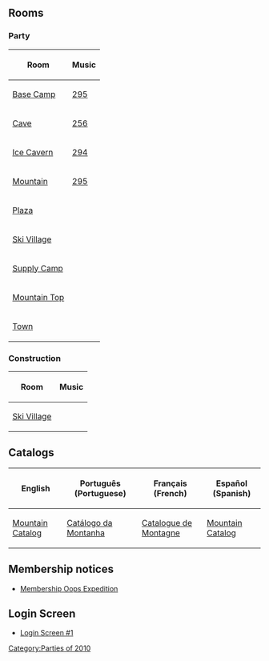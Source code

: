{{CPW|Mountain Expedition|Expedição Montanhosa}}

==Rooms==
===Party===
{|class="wikitable" style="margin: 1em auto;"
!Room!!Music
|-
|[[Media:RoomsParty3-MtnExpedition.swf|Base Camp]]||[[Media:Music295.swf|295]]
|-
|[[Media:RoomsParty6-MtnExpedition.swf|Cave]]||[[Media:Music256.swf|256]]
|-
|[[Media:RoomsParty2-MtnExpedition.swf|Ice Cavern]]||[[Media:Music294.swf|294]]
|-
|[[Media:RoomsParty4-MtnExpedition.swf|Mountain]]||[[Media:Music295.swf|295]]
|-
|[[Media:RoomsPlaza-MtnExpedition.swf|Plaza]]||{{n/a}}
|-
|[[Media:RoomsVillage-MtnExpedition.swf|Ski Village]]||{{n/a}}
|-
|[[Media:RoomsParty1-MtnExpedition.swf|Supply Camp]]||{{n/a}}
|-
|[[Media:RoomsParty5-MtnExpedition.swf|Mountain Top]]||{{n/a}}
|-
|[[Media:RoomsTown-MtnExpedition.swf|Town]]||{{n/a}}
|}

===Construction===
{|class="wikitable" style="margin: 1em auto;"
!Room!!Music
|-
|[[Media:RoomsVillage-MtnExpeditionPre.swf|Ski Village]]||{{n/a}}
|}

==Catalogs==
{|class="wikitable" style="margin: 1em auto;"
!English!!Português (Portuguese)!!Français (French)!!Español (Spanish)
|-
|[[Media:LocalEnCataloguesMerchAugust2010.swf|Mountain Catalog]]||[[Media:LocalPtCataloguesMerchAugust2010.swf|Catálogo da Montanha]]||[[Media:LocalFrCataloguesMerchAugust2010.swf|Catalogue de Montagne]]||[[Media:LocalEsCataloguesMerchAugust2010.swf|Mountain Catalog]]
|}

==Membership notices==
*[[Media:MountainExpeditionMembershipOopsExpedition.swf|Membership Oops Expedition]]

==Login Screen==
*[[media:ENMtnExpeditionLogin.swf|Login Screen #1]]

{{Parties}}
[[Category:Parties of 2010]]